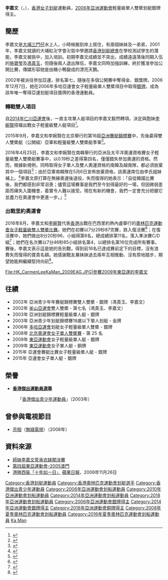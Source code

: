 {{distinguish|李家文|伍嘉文|地球 (藝人)}}
{{Infobox sportsperson
| headercolor    = lightsteelblue
| name           = 李嘉文
| image          = HK_LeeKaMan_2009EAG_WomensSingleSculls_BronzeMedal.JPG
| imagesize      = 250px
| caption        = [[2009年東亞運動會賽艇比賽|2009年東亞運]]女子單人艇[[銅牌|銅牌]]得主李嘉文
| birthname      =
| fullname       =
| nickname       =
| nationality    = 
| residence      =
| birth_date      = {{birth_date_and_age|1986|11|28}}<ref name="里約奧運">{{en}}{{cite web|title=Profile - Ka Man Lee|url=https://www.rio2016.com/en/athlete/ka-man-lee|publisher=2016年里約奧運會官方網站|access-date=2016-09-01|archive-date=2016-11-25|archive-url=https://web.archive.org/web/20161125225127/https://www.rio2016.com/en/athlete/ka-man-lee|dead-url=no}}</ref>
| birth_place     = {{BHKG}}
| height         = {{height|m=1.68}}<ref name="里約奧運"/>
| weight         = {{weight|kg=59}}<ref name="里約奧運"/>
| website        = 
| country        = {{HKG}}
| sport          = 女子[[賽艇|賽艇]]
| collegeteam    =
| club           =
| team           =
| turnedpro      =
| coach          = 
| retired        =
| coaching       =
| worlds         =
| regionals      =
| nationals      =
| olympics       =
| paralympics    =
| highestranking =
| pb             =
| medaltemplates = 
{{MedalSport | 女子[[賽艇|賽艇]]}}
{{MedalCountry|{{HKG}}}}
{{MedalCompetition| [[亞洲運動會|亞洲運動會]]}}
{{MedalSilver| [[2006年亞洲運動會|2006年 多哈]] | 女子輕量級單人 }}
{{MedalSilver| [[2014年亞洲運動會|2014年 仁川]] | [[2014年亞洲運動會賽艇比賽|女子單人雙槳]] }}
{{MedalSilver| [[2014年亞洲運動會|2014年 仁川]] | [[2014年亞洲運動會賽艇比賽|女子輕量級單人雙槳]] }}
{{MedalBronze| [[2018年亞洲運動會|2018年 巨港]] | [[2018年亞洲運動會賽艇比賽|女子輕量級單人雙槳]]}}
{{MedalCompetition| [[東亞運動會|東亞運動會]]}}
{{MedalSilver| [[2009年東亞運動會|2009年 香港]] | 女子輕量級單人 }}
{{MedalBronze| [[2009年東亞運動會|2009年 香港]] | 女子單人}}
| show-medals    = yes
}}
'''李嘉文'''（{{lang-en|'''Lee Ka Man, Carmen'''}}，{{bd|1986年|11月28日|catIdx=L李}}），[[香港|香港]][[女子|女子]][[划艇|划艇]]運動員，[[2006年亞洲運動會|2006年亞洲運動會]]輕量級單人雙槳划艇銀牌得主。

==簡歷==
李嘉文是[[大埔_(香港)|大埔]][[三門仔|三門仔]]水上人，小時候搬到岸上居住，有兩個妹妹及一弟弟，2001年，李嘉文就讀的大埔紅卍字會卍慈中學邀請[[香港划艇總會|香港划艇總會]]在學校測試學生的潛能，李嘉文被挑中，加入培訓。初期李嘉文成績並不突出，成績遠遠落後同期入伍的[[施寶瑩|施寶瑩]]及[[馮貴玉|馮貴玉]]，但隨後兩人退出隊伍，李嘉文同時加強訓練，終於獲准參加公開比賽，傳媒形容她是由醜小鴨變成的漂亮天鵝。

2002年被派往參加亞運，排名第七，隨後在多個公開賽中奪得金、銀獎牌。2006年12月7日，她在2006年多哈亞運會女子輕量級單人雙槳項目中取得[[銀牌|銀牌]]，成為該年唯一奪得亞運划艇項目獎牌的香港運動員。

===轉戰雙人項目===
自[[2014年仁川亞運會|2014年仁川亞運會]]後，一直主攻單人艇項目的李嘉文毅然轉項，決定與胞妹[[李婉賢|李婉賢]]搭檔出戰女子輕量級雙人艇項目<ref>{{zh-hk}}{{cite news|title=李嘉文攜手胞妹同心衝奧|url=http://sports.takungpao.com.hk/mult/q/2016/0425/3310826.html|agency=大公報|date=2016-04-25|accessdate=2016-07-18|archive-date=2018-09-29|archive-url=https://web.archive.org/web/20180929063320/http://sports.takungpao.com.hk/mult/q/2016/0425/3310826.html|dead-url=no}}</ref>。

2015年9月，李嘉文和李婉賢在北京舉行的第16屆[[亞洲賽艇錦標賽|亞洲賽艇錦標賽]]中，先後贏得雙人雙槳艇（公開組）亞軍和輕量級雙人雙槳艇季軍<ref>{{zh-hk}}{{cite news|title=港隊姊妹花連環攞牌|url=http://the-sun.on.cc/cnt/sport/20150930/00514_006.html|agency=太陽報|date=2015-09-30|accessdate=2016-07-18|archive-date=2018-10-05|archive-url=https://web.archive.org/web/20181005230722/http://the-sun.on.cc/cnt/sport/20150930/00514_006.html|dead-url=no}}</ref>。

2016年4月25日，李嘉文和李婉賢在南韓舉行的亞洲及太平洋奧運資格賽女子輕量級雙人雙槳艇賽事中，以0.19秒之差得第四名，僅僅錯失參加奧運的資格。然而，根據新規例，同時取得女子單人及雙人奧運資格的南韓及越南隊，都必須放棄其中一個項目<ref>{{zh-hk}}{{cite news|title=奧運資格賽 港賽艇隊悲喜交集|url=http://paper.hket.com/article/1414906/%E5%A5%A7%E9%81%8B%E8%B3%87%E6%A0%BC%E8%B3%BD%20%E6%B8%AF%E8%B3%BD%E8%89%87%E9%9A%8A%E6%82%B2%E5%96%9C%E4%BA%A4%E9%9B%86|agency=香港經濟日報|date=2016-04-26|accessdate=2016-07-18|archive-date=2019-12-01|archive-url=https://web.archive.org/web/20191201130534/https://paper.hket.com/article/1414906/%E5%A5%A7%E9%81%8B%E8%B3%87%E6%A0%BC%E8%B3%BD%20%E6%B8%AF%E8%B3%BD%E8%89%87%E9%9A%8A%E6%82%B2%E5%96%9C%E4%BA%A4%E9%9B%86|dead-url=no}}</ref>；由於亞軍南韓隊在5月6日宣佈放棄資格，該奧運席位由李氏姐妹補上。<ref>{{zh-hk}}{{cite news|title=體壇拾趣：李家姊妹復活划向奧運|url=http://hk.apple.nextmedia.com/sports/art/20160507/19601516|agency=蘋果日報|date=2016-05-07|accessdate=2016-07-18|archive-date=2017-03-05|archive-url=https://web.archive.org/web/20170305010043/http://hk.apple.nextmedia.com/sports/art/20160507/19601516|dead-url=no}}</ref>李嘉文原打算在無緣奧運後退役，失而復得的她表示：「自從韓國比賽後，我們都感到非常沮喪；儘管這場賽事是我們至今划得最好的一場，但因微弱差距而痛失入圍機會，着實令人難以接受。現在有新的機會，我們一定會充分把握它並盡力在奧運會中更進一步。」<ref>{{zh-hk}}{{cite news|title=香港女子賽艇隊喜獲里奧門票|url=http://paper.wenweipo.com/2016/05/07/SP1605070027.htm|agency=文匯報|date=2015-09-30|accessdate=2016-07-18|archive-date=2017-03-05|archive-url=https://web.archive.org/web/20170305001615/http://paper.wenweipo.com/2016/05/07/SP1605070027.htm|dead-url=no}}</ref>

===出戰里約奧運會===
2016年8月，李嘉文和[[李婉賢|李婉賢]]代表[[2016年夏季奧林匹克運動會中國香港代表團|香港]]出戰在巴西里約熱內盧舉行的[[2016年夏季奧林匹克運動會|奧林匹克運動會]][[2016年夏季奧林匹克運動會划船女子輕量級雙人雙槳比賽|女子輕量級雙人雙槳比賽]]。她們在初賽以7分29秒87完賽，跌入復活賽<ref>{{zh-hk}}{{cite news|title=【里約奧運】兩港賽艇隊跌入復活賽　周二爭入準決賽(03:45)|url=http://news.mingpao.com/ins/instantnews/web_tc/article/20160809/s00006/1470679172176|agency=明報新聞網|date=2016-08-09|accessdate=2016-09-01|archive-date=2016-08-09|archive-url=https://web.archive.org/web/20160809211118/http://news.mingpao.com/ins/instantnews/web_tc/article/20160809/s00006/1470679172176|dead-url=no}}</ref>；在復活賽中，她們做出8分20秒96，小組得第6名，總成績排第11名，落入準決賽C/D組<ref>{{zh-hk}}{{cite news|title=賽艇轉戰名次賽|url=http://news.mingpao.com/pns/dailynews/web_tc/article/20160810/s00015/1470765987561|agency=明報新聞網|date=2016-08-10|accessdate=2016-09-01|archive-date=2016-09-14|archive-url=https://web.archive.org/web/20160914122310/http://news.mingpao.com/pns/dailynews/web_tc/article/20160810/s00015/1470765987561|dead-url=no}}</ref>；她們在名次賽以7分46秒85小組排名第4，以總排名第16位完成所有賽事。賽後，李嘉文表示這是她的告別戰，得到前16名已達成賽前定下的目標，沒有浪費失而復得的寶貴名額。她感謝戰友兼妹妹過去兩年互相推動、沒有原地踏步，期望她能夠繼續堅持向前<ref>{{zh-hk}}{{cite news|title=李嘉文告別 盼胞妹堅持作戰|url=http://news.mingpao.com/pns/dailynews/web_tc/article/20160814/s00015/1471111684676|agency=明報新聞網|date=2016-08-14|accessdate=2016-09-01|archive-date=2016-09-14|archive-url=https://web.archive.org/web/20160914114800/http://news.mingpao.com/pns/dailynews/web_tc/article/20160814/s00015/1471111684676|dead-url=no}}</ref>。

<gallery>
File:HK_CarmenLeeKaMan_2009EAG.JPG|參賽2009年東亞運的李嘉文

</gallery>

==往績==
* 2002年 亞洲青少年年賽艇錦標賽雙人雙槳  -  銀牌（馮貴玉、李嘉文）
* 2002年 [[釜山亞運會|釜山亞運會]]雙人雙槳  -  第七名（馮貴玉、李嘉文）
* 2003年 亞洲划艇錦標賽輕量級單人艇  -  銀牌
* 2003年 亞洲青少年划艇錦標賽18歲以下單人划艇  -  金牌
* 2006年 [[多哈亞運會|多哈亞運會]]划艇女子輕量級單人雙槳  -  銀牌
* 2008年 [[2008年夏季奥林匹克运动会|北京奧運會]][[女子單人雙槳賽|女子單人雙槳賽]]  -  第 25 名
* 2009年 [[2009年東亞運動會賽艇比賽|東亞運動會]]女子輕量級單人艇 - 銀牌
* 2009年 [[2009年東亞運動會賽艇比賽|東亞運動會]]女子單人艇 - 銅牌
* 2015年 亞運會賽艇比賽女子輕量級單人艇 - 銀牌
* 2015年 亞運會女子單人艇 - 銀牌

==榮譽==
*'''[[香港傑出運動員選舉|香港傑出運動員選舉]]'''
:「[[香港傑出青少年運動員|香港傑出青少年運動員]]」（2003年）

==曾參與電視節目==
*[[亮相_(香港版本)|亮相]]（[[電視廣播有限公司|無綫電視]]）（2008年）

==資料來源==
{{reflist}}
*[http://hk.news.yahoo.com/061204/12/1xne8.html 師妹李嘉文誓承衣缽闖決賽] {{Wayback|url=http://hk.news.yahoo.com/061204/12/1xne8.html |date=20061206225727 }} 
*[http://game.east-asian-games2005.com/cn/participantbiography.aspx?id=442&name=lee%20kaman 第四屆東亞運動會–2005澳門]{{Dead link|date=2018年9月 |bot=InternetArchiveBot |fix-attempted=yes }}
*[https://web.archive.org/web/20070311124737/http://www1.appledaily.atnext.com/template/apple/art_main.cfm?iss_id=20061126&sec_id=25391&subsec_id=25392&art_id=6561741 港隊西裝「十年如一日」] [[蘋果日報_(香港)|蘋果日報]]，2006年11月26日

{{HKGin2008SummerOlympics}}

{{DEFAULTSORT:Lee Ka Man}}
[[Category:香港划艇運動員|Category:香港划艇運動員]]
[[Category:香港奧林匹克運動會划艇選手|Category:香港奧林匹克運動會划艇選手]]
[[Category:香港傑出青少年運動員|Category:香港傑出青少年運動員]]
[[Category:2006年亞洲運動會划船運動員|Category:2006年亞洲運動會划船運動員]]
[[Category:2010年亞洲運動會划船運動員|Category:2010年亞洲運動會划船運動員]]
[[Category:2014年亞洲運動會划船運動員|Category:2014年亞洲運動會划船運動員]]
[[Category:2018年亞洲運動會划船運動員|Category:2018年亞洲運動會划船運動員]]
[[Category:2006年亞洲運動會銀牌得主|Category:2006年亞洲運動會銀牌得主]]
[[Category:2014年亞洲運動會銀牌得主|Category:2014年亞洲運動會銀牌得主]]
[[Category:2018年亞洲運動會銅牌得主|Category:2018年亞洲運動會銅牌得主]]
[[Category:2008年夏季奧林匹克運動會划船運動員|Category:2008年夏季奧林匹克運動會划船運動員]]
[[Category:2016年夏季奧林匹克運動會划船運動員|Category:2016年夏季奧林匹克運動會划船運動員]]
[[Category:李姓|Ka Man]]